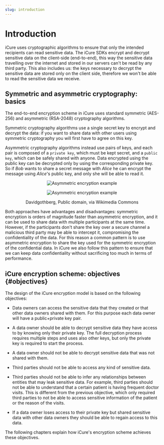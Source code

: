 ```yaml
---
slug: introduction
---
```


# Introduction

iCure uses cryptographic algorithms to ensure that only the intended recipients can read sensitive data.
The iCure SDKs encrypt and decrypt sensitive data on the client-side (end-to-end), this way the sensitive data
travelling over the internet and stored in our servers can't be read by any third party.
This also includes us: the keys necessary to decrypt the sensitive data are stored only on the client side, therefore we
won't be able to read the sensitive data we receive.

## Symmetric and asymmetric cryptography: basics

The end-to-end encryption scheme in iCure uses standard symmetric (AES-256) and asymmetric (RSA-2048) cryptography
algorithms.

Symmetric cryptography algorithms use a single secret key to encrypt and decrypt the data: if you want to share data
with other users using symmetric cryptography you will first have to agree on this key.

Asymmetric cryptography algorithms instead use pairs of keys, and each pair is composed of a `private key`, which must be
kept secret, and a `public key`, which can be safely shared with anyone. Data encrypted using the public key can be
decrypted only by using the corresponding private key. So if *Bob* wants to share a secret message with *Alice* he can
encrypt the message using *Alice*'s public key, and only she will be able to read it.

<center><figure>

![Asymmetric encryption example](https://upload.wikimedia.org/wikipedia/commons/f/f9/Public_key_encryption.svg#light)

![Asymmetric encryption example](./assets/pkenc_example.svg#dark)

<figcaption>Davidgothberg, Public domain, via Wikimedia Commons</figcaption>

</figure></center>

Both approaches have advantages and disadvantages: symmetric encryption is orders of magnitude faster than asymmetric
encryption, and it can be used to share data with multiple participants at the same time.
However, if the participants don't share the key over a secure channel a malicious third party may be able to intercept
it, compromising the confidentiality of the data.
For this reason a common pattern is to use asymmetric encryption to share the key used for the symmetric encryption of
the confidential data.
In iCure we also follow this pattern to ensure that we can keep data confidentiality without sacrificing too much in
terms of performance.

## iCure encryption scheme: objectives {#objectives}

The design of the iCure encryption model is based on the following objectives:

- Data owners can access the sensitive data that they created or that other data owners shared with them. For this
purpose each data owner will have a public+private key pair.

- A data owner should be able to decrypt sensitive data they have access to by knowing only their private key. The full
decryption process requires multiple steps and uses also other keys, but only the private key is required to start
the process.

- A data owner should not be able to decrypt sensitive data that was not shared with them.

- Third parties should not be able to access any kind of sensitive data.

- Third parties should not be able to infer any relationships between entities that may leak sensitive data. For
example, third parties should not be able to understand that a certain patient is having frequent doctor visits. This is
different from the previous objective, which only required third parties to not be able to access sensitive information
of the patient or the reason of the visits.

- If a data owner loses access to their private key but shared sensitive data with other data owners they should be able
to regain access to this data.

The following chapters explain how iCure's encryption scheme achieves these objectives.
